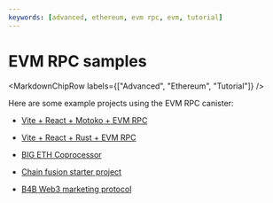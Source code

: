 ```yaml
---
keywords: [advanced, ethereum, evm rpc, evm, tutorial]
---
```



# EVM RPC samples

<MarkdownChipRow labels={["Advanced", "Ethereum", "Tutorial"]} />

Here are some example projects using the EVM RPC canister:

- [Vite + React + Motoko  + EVM RPC](https://github.com/rvanasa/vite-react-motoko/tree/evm-rpc)

- [Vite + React + Rust + EVM RPC](https://github.com/fxgst/evm-rpc-rust/tree/main)

- [BIG ETH Coprocessor](https://github.com/domwoe/icp-eth-coprocessor/tree/main)

- [Chain fusion starter project](https://github.com/letmejustputthishere/chainfusion-starter/tree/main)

- [B4B Web3 marketing protocol](https://gitlab.com/b4b-world/b4b-icp)

